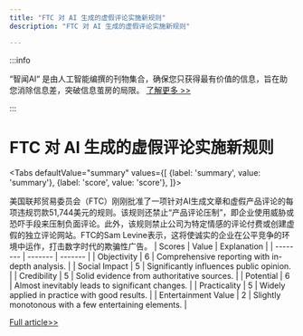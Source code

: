 ```yaml
---
title: "FTC 对 AI 生成的虚假评论实施新规则"
description: "FTC 对 AI 生成的虚假评论实施新规则"

---
```



:::info

“智闻AI“ 是由人工智能编撰的刊物集合，确保您只获得最有价值的信息，旨在助您消除信息差，突破信息茧房的局限。  [了解更多 >>](/)

:::

# FTC 对 AI 生成的虚假评论实施新规则


<Tabs
	defaultValue="summary"
	values={[
	{label: 'summary', value: 'summary'},
	{label: 'score', value: 'score'},
]}>
<TabItem value="summary">


美国联邦贸易委员会（FTC）刚刚批准了一项针对AI生成文章和虚假产品评论的每项违规罚款51,744美元的规则。该规则还禁止“产品评论压制”，即企业使用威胁或恐吓手段来压制负面评论。此外，该规则禁止公司为特定情感的评论付费或创建虚假的独立评论网站。FTC的Sam Levine表示，这将使诚实的企业在公平竞争的环境中运作，打击数字时代的欺骗性广告。
</TabItem>
<TabItem value="score">
	| Scores     | Value   | Explanation |
	| -------- | ------- | ------- |
	| Objectivity  | 6    | Comprehensive reporting with in-depth analysis.    |
	| Social Impact | 5     | Significantly influences public opinion.    |
	| Credibility    | 5    | Solid evidence from authoritative sources.    |
	| Potential    | 6    | Almost inevitably leads to significant changes.    |
	| Practicality    | 5    | Widely applied in practice with good results.    |
	| Entertainment Value    | 2    | Slightly monotonous with a few entertaining elements.    |
</TabItem>
</Tabs>

[Full article>>](https://yro.slashdot.org/story/24/09/22/1910230/ai-smackdown-how-a-new-ftc-rule-also-fights-fake-product-reviews?utm_source=rss1.0mainlinkanon&utm_medium=feed)
